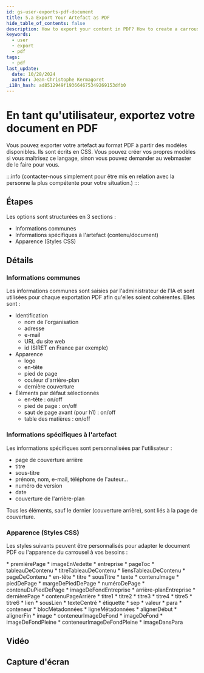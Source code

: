 ```yaml
---
id: gs-user-exports-pdf-document
title: 5.a Export Your Artefact as PDF
hide_table_of_contents: false
description: How to export your content in PDF? How to create a carrousel?
keywords:
  - user
  - export
  - pdf
tags:
  - pdf
last_update:
  date: 10/28/2024
  author: Jean-Christophe Kermagoret
_i18n_hash: ad8512949f193664675349269153dfb0
---
```

# En tant qu'utilisateur, exportez votre document en PDF

Vous pouvez exporter votre artefact au format PDF à partir des modèles disponibles. Ils sont écrits en CSS. Vous pouvez créer vos propres modèles si vous maîtrisez ce langage, sinon vous pouvez demander au webmaster de le faire pour vous.

:::info
(contacter-nous simplement pour être mis en relation avec la personne la plus compétente pour votre situation.)
:::

## Étapes

Les options sont structurées en 3 sections :
* Informations communes
* Informations spécifiques à l'artefact (contenu/document)
* Apparence (Styles CSS)

## Détails

### Informations communes

Les informations communes sont saisies par l'administrateur de l'IA et sont utilisées pour chaque exportation PDF afin qu'elles soient cohérentes. Elles sont :

* Identification
  - nom de l'organisation
  - adresse
  - e-mail
  - URL du site web
  - id (SIRET en France par exemple)
* Apparence
  - logo
  - en-tête
  - pied de page
  - couleur d'arrière-plan
  - dernière couverture
* Éléments par défaut sélectionnés
  - en-tête : on/off
  - pied de page : on/off
  - saut de page avant (pour h1) : on/off
  - table des matières : on/off

### Informations spécifiques à l'artefact

Les informations spécifiques sont personnalisées par l'utilisateur :
* page de couverture arrière
* titre
* sous-titre
* prénom, nom, e-mail, téléphone de l'auteur...
* numéro de version
* date
* couverture de l'arrière-plan

Tous les éléments, sauf le dernier (couverture arrière), sont liés à la page de couverture.

### Apparence (Styles CSS)

Les styles suivants peuvent être personnalisés pour adapter le document PDF ou l'apparence du carrousel à vos besoins :

<Columns>
<Column>
* premièrePage 
* imageEnVedette
* entreprise
* pageToc
* tableauDeContenu
* titreTableauDeContenu
* liensTableauDeContenu
* pageDeContenu
* en-tête
* titre
* sousTitre
* texte
* contenuImage
* piedDePage
* margeDePiedDePage
</Column>
<Column>
* numéroDePage
* contenuDuPiedDePage
* imageDeFondEntreprise
* arrière-planEntreprise
* dernièrePage
* contenuPageArrière
* titre1
* titre2
* titre3
* titre4
* titre5
* titre6
* lien
* sousLien
* texteCentré
</Column>
<Column>
* étiquette
* sep
* valeur
* para
* conteneur
* blocMétadonnées
* ligneMétadonnées
* alignerDébut
* alignerFin
* image
* conteneurImageDeFond
* imageDeFond
* imageDeFondPleine
* conteneurImageDeFondPleine
* imageDansPara
</Column>
</Columns>

## Vidéo


## Capture d'écran
